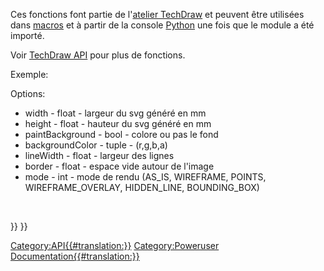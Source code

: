 <languages/>
{{VeryImportantMessage|(Novembre 2018) Ces informations peuvent être incomplètes et obsolètes. Pour la dernière API, consultez [https://www.freecad.org/api autogenerated API documentation].}}
Ces fonctions font partie de l'[[TechDraw Workbench/fr|atelier TechDraw]] et peuvent être utilisées dans [[mMcros/fr|macros]] et à partir de la console [[Python/fr|Python]] une fois que le module {{incode|TechDrawGui}} a été importé.

Voir [[TechDraw API/fr|TechDraw API]] pour plus de fonctions.

Exemple:
{{Code|code=
import FreeCAD
import TechDrawGui

p = FreeCAD.ActiveDocument.Page

f = "/home/localuser/myPdfDirectory/savePage.pdf"
TechDrawGui.exportPageAsPdf(p, f)

f = "/home/localuser/mySvgDirectory/savePage.svg"
TechDrawGui.exportPageAsSvg(p, f)
}}

{{APIFunction|exportPageAsPdf|pageObject, filePath|enregistre une copie de pageObject au format PDF à l'emplacement filePath|rien}}
{{APIFunction|exportPageAsSvg|pageObject, filePath|enregistre une copie de pageObject au format SVG à l'emplacement filePath|rien}}
{{APIFunction|copyActiveViewToSvgFile|document, filePath, (options)|enregistre une copie de la vue active pour "document" dans le fichier "filePath"|double (échelle estimée)}}
Options:
* width - float - largeur du svg généré en mm
* height - float - hauteur du svg généré en mm
* paintBackground - bool - colore ou pas le fond
* backgroundColor - tuple - (r,g,b,a)
* lineWidth - float - largeur des lignes
* border - float - espace vide autour de l'image
* mode - int - mode de rendu (AS_IS, WIREFRAME, POINTS, WIREFRAME_OVERLAY, HIDDEN_LINE, BOUNDING_BOX)
<br/>
{{APIFunction|addQGIToView|view, QGraphicsItem|ajoute un QGraphicsItem (créé à l'aide de PySide) à une vue|rien}}

{{TechDraw Tools navi{{#translation:}}}}
{{Userdocnavi{{#translation:}}}}
[[Category:API{{#translation:}}]]
[[Category:Poweruser Documentation{{#translation:}}]]
{{clear}}